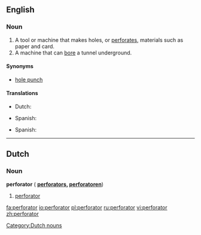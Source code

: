 ==English==

===Noun===
{{en-noun}}

# A tool or machine that makes holes, or [[perforate]]s, materials such as paper and card.
# A machine that can [[bore]] a tunnel underground.

====Synonyms====
* [[hole punch]]

====Translations====
{{trans-top|tool that makes holes}}
* Dutch: {{t-|nl|perforator|m}}
{{trans-mid}}
* Spanish: {{t-|es|máquina perforadora|f}}
{{trans-bottom}}

{{trans-top|machine that bores}}
{{trans-mid}}
* Spanish: {{t-|es|máquina perforadora|f}}
{{trans-bottom}}

----

==Dutch==

===Noun===
'''perforator''' ({{plural}} '''[[perforators]], [[perforatoren]]''')

# [[#Dutch|perforator]]

[[Category:Dutch nouns]]

[[fa:perforator]]
[[io:perforator]]
[[pl:perforator]]
[[ru:perforator]]
[[vi:perforator]]
[[zh:perforator]]
